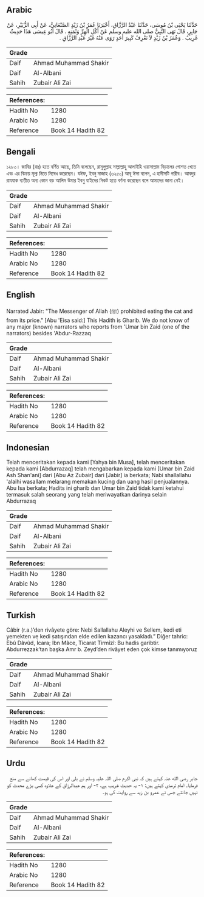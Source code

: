 ## Arabic


<div dir="rtl" lang="ar" style={{fontSize:'larger',backgroundColor:'#f8f9fa',padding:20}}>
حَدَّثَنَا يَحْيَى بْنُ مُوسَى، حَدَّثَنَا عَبْدُ الرَّزَّاقِ، أَخْبَرَنَا عُمَرُ بْنُ زَيْدٍ الصَّنْعَانِيُّ، عَنْ أَبِي الزُّبَيْرِ، عَنْ جَابِرٍ، قَالَ نَهَى النَّبِيُّ صلى الله عليه وسلم عَنْ أَكْلِ الْهِرِّ وَثَمَنِهِ ‏.‏ قَالَ أَبُو عِيسَى هَذَا حَدِيثٌ غَرِيبٌ ‏.‏ وَعُمَرُ بْنُ زَيْدٍ لاَ نَعْرِفُ كَبِيرَ أَحَدٍ رَوَى عَنْهُ غَيْرَ عَبْدِ الرَّزَّاقِ ‏.‏
</div>
<div style={{backgroundColor:'#f8f9fa',padding:20, marginBottom: 10}}><table> <thead> <tr> <th>Grade</th> <th></th> </tr> </thead> <tbody> <tr><td>Daif</td><td>Ahmad Muhammad Shakir</td></tr><tr><td>Daif</td><td>Al-Albani</td></tr><tr><td>Sahih</td><td>Zubair Ali Zai</td></tr></tbody></table><table> <thead> <tr> <th>References:</th> <th></th> </tr> </thead> <tbody><tr><td>Hadith No</td><td>1280</td></tr><tr><td>Arabic No</td><td>1280</td></tr><tr><td>Reference</td><td>Book 14 Hadith 82</td></tr></tbody></table></div>

## Bengali


<div dir="ltr" lang="bn" style={{fontSize:'larger',backgroundColor:'#f8f9fa',padding:20}}>
১২৮০। জাবির (রাঃ) হতে বর্ণিত আছে, তিনি বলেছেন, রাসূলুল্লাহ সাল্লাল্লাহু আলাইহি ওয়াসাল্লাম বিড়ালের গোশত খেতে এবং এর বিক্রয় মূল্য নিতে নিষেধ করেছেন। যঈফ, ইবনু মাজাহ (৩২৫০) আবূ ঈসা বলেন, এ হাদীসটি গারীব। আবদুর রাযযাক ব্যতীত অন্য কোন বড় আলিম উমার ইবনু যাইদের নিকট হতে বর্ণনা করেছেন বলে আমাদের জানা নেই।
</div>
<div style={{backgroundColor:'#f8f9fa',padding:20, marginBottom: 10}}><table> <thead> <tr> <th>Grade</th> <th></th> </tr> </thead> <tbody> <tr><td>Daif</td><td>Ahmad Muhammad Shakir</td></tr><tr><td>Daif</td><td>Al-Albani</td></tr><tr><td>Sahih</td><td>Zubair Ali Zai</td></tr></tbody></table><table> <thead> <tr> <th>References:</th> <th></th> </tr> </thead> <tbody><tr><td>Hadith No</td><td>1280</td></tr><tr><td>Arabic No</td><td>1280</td></tr><tr><td>Reference</td><td>Book 14 Hadith 82</td></tr></tbody></table></div>

## English


<div dir="ltr" lang="en" style={{fontSize:'larger',backgroundColor:'#f8f9fa',padding:20}}>
Narrated Jabir: "The Messenger of Allah (ﷺ) prohibited eating the cat and from its price." [Abu 'Eisa said:] This Hadith is Gharib. We do not know of any major (known) narrators who reports from 'Umar bin Zaid (one of the narrators) besides 'Abdur-Razzaq
</div>
<div style={{backgroundColor:'#f8f9fa',padding:20, marginBottom: 10}}><table> <thead> <tr> <th>Grade</th> <th></th> </tr> </thead> <tbody> <tr><td>Daif</td><td>Ahmad Muhammad Shakir</td></tr><tr><td>Daif</td><td>Al-Albani</td></tr><tr><td>Sahih</td><td>Zubair Ali Zai</td></tr></tbody></table><table> <thead> <tr> <th>References:</th> <th></th> </tr> </thead> <tbody><tr><td>Hadith No</td><td>1280</td></tr><tr><td>Arabic No</td><td>1280</td></tr><tr><td>Reference</td><td>Book 14 Hadith 82</td></tr></tbody></table></div>

## Indonesian


<div dir="ltr" lang="id" style={{fontSize:'larger',backgroundColor:'#f8f9fa',padding:20}}>
Telah menceritakan kepada kami [Yahya bin Musa], telah menceritakan kepada kami [Abdurrazaq] telah mengabarkan kepada kami [Umar bin Zaid Ash Shan'ani] dari [Abu Az Zubair] dari [Jabir] ia berkata; Nabi shallallahu 'alaihi wasallam melarang memakan kucing dan uang hasil penjualannya. Abu Isa berkata; Hadits ini gharib dan Umar bin Zaid tidak kami ketahui termasuk salah seorang yang telah meriwayatkan darinya selain Abdurrazaq
</div>
<div style={{backgroundColor:'#f8f9fa',padding:20, marginBottom: 10}}><table> <thead> <tr> <th>Grade</th> <th></th> </tr> </thead> <tbody> <tr><td>Daif</td><td>Ahmad Muhammad Shakir</td></tr><tr><td>Daif</td><td>Al-Albani</td></tr><tr><td>Sahih</td><td>Zubair Ali Zai</td></tr></tbody></table><table> <thead> <tr> <th>References:</th> <th></th> </tr> </thead> <tbody><tr><td>Hadith No</td><td>1280</td></tr><tr><td>Arabic No</td><td>1280</td></tr><tr><td>Reference</td><td>Book 14 Hadith 82</td></tr></tbody></table></div>

## Turkish


<div dir="ltr" lang="tr" style={{fontSize:'larger',backgroundColor:'#f8f9fa',padding:20}}>
Câbir (r.a.)’den rivâyete göre: Nebi Sallallahu Aleyhi ve Sellem, kedi eti yemekten ve kedi satışından elde edilen kazancı yasakladı.” Diğer tahric: Ebû Dâvûd, İcara; İbn Mâce, Ticarat Tirmîzî: Bu hadis garibtir. Abdurrezzak’tan başka Amr b. Zeyd’den rivâyet eden çok kimse tanımıyoruz
</div>
<div style={{backgroundColor:'#f8f9fa',padding:20, marginBottom: 10}}><table> <thead> <tr> <th>Grade</th> <th></th> </tr> </thead> <tbody> <tr><td>Daif</td><td>Ahmad Muhammad Shakir</td></tr><tr><td>Daif</td><td>Al-Albani</td></tr><tr><td>Sahih</td><td>Zubair Ali Zai</td></tr></tbody></table><table> <thead> <tr> <th>References:</th> <th></th> </tr> </thead> <tbody><tr><td>Hadith No</td><td>1280</td></tr><tr><td>Arabic No</td><td>1280</td></tr><tr><td>Reference</td><td>Book 14 Hadith 82</td></tr></tbody></table></div>

## Urdu


<div dir="rtl" lang="ur" style={{fontSize:'larger',backgroundColor:'#f8f9fa',padding:20}}>
جابر رضی الله عنہ کہتے ہیں کہ نبی اکرم صلی اللہ علیہ وسلم نے بلی اور اس کی قیمت کھانے سے منع فرمایا۔ امام ترمذی کہتے ہیں: ۱- یہ حدیث غریب ہے، ۲- اور ہم عبدالرزاق کے علاوہ کسی بڑے محدث کو نہیں جانتے جس نے عمرو بن زید سے روایت کی ہو۔
</div>
<div style={{backgroundColor:'#f8f9fa',padding:20, marginBottom: 10}}><table> <thead> <tr> <th>Grade</th> <th></th> </tr> </thead> <tbody> <tr><td>Daif</td><td>Ahmad Muhammad Shakir</td></tr><tr><td>Daif</td><td>Al-Albani</td></tr><tr><td>Sahih</td><td>Zubair Ali Zai</td></tr></tbody></table><table> <thead> <tr> <th>References:</th> <th></th> </tr> </thead> <tbody><tr><td>Hadith No</td><td>1280</td></tr><tr><td>Arabic No</td><td>1280</td></tr><tr><td>Reference</td><td>Book 14 Hadith 82</td></tr></tbody></table></div>